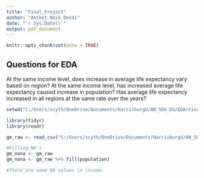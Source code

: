 ```yaml
---
title: "Final_Project"
author: "Aniket Naik Desai"
date: "`r Sys.Date()`"
output: pdf_document
---
```


```r
knitr::opts_chunk$set(echo = TRUE)
```
## Questions for EDA
At the same income level, does increase in average life expectancy vary based on region?
At the same income level, has increased average life expectancy caused increase in population?
Has average life expectancy increased in all regions at the same rate over the years?


```r
setwd("C:/Users/scyth/OneDrive/Documents/HarrisburgU/AN_506_OS/EDA/FinalProject/R_Code")

library(tidyr)
library(readr)

gm_raw <- read_csv("C:/Users/scyth/OneDrive/Documents/HarrisburgU/AN_506_OS/EDA/FinalProject/Data/gapminder.csv", col_types = "finif")
```


```r

#Filling NA's
gm_nona <- gm_raw
gm_nona <- gm_raw %>% fill(population)

#There are some NA values in income.

```
